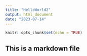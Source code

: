 ```yaml
---
title: "HelloWorld2"
output: html_document
date: "2023-07-14"
---
```


```r
knitr::opts_chunk$set(echo = TRUE)
```

## This is a markdown file
